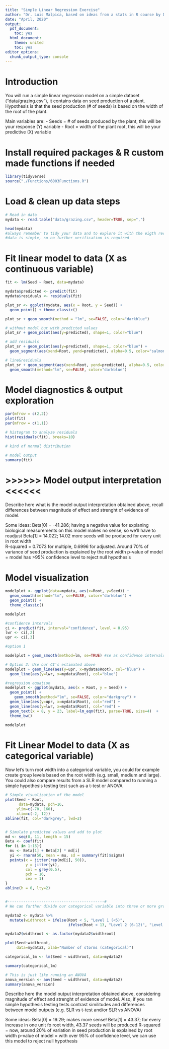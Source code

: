 ```yaml
---
title: "Simple Linear Regression Exercise"
author: "Dr. Luis Malpica, based on ideas from a stats in R course by Dr. Brett Favaro"
date: "April, 2020"
output:
  pdf_document:
    toc: yes
  html_document:
    theme: united
    toc: yes
editor_options: 
  chunk_output_type: console
---
```


# Introduction
You will run a simple linear regression model on a simple dataset ("data/grazing.csv"), it contains data on seed production of a plant. Hypothesis is that the seed production (# of seeds) is based on the width of the root of the plant.

Main variables are:
- Seeds = # of seeds produced by the plant, this will be your response (Y) variable
- Root = width of the plant root, this will be your predictive (X) variable

# Install required packages & R custom made functions if needed
```r
library(tidyverse)
source("./Functions/6003Functions.R")
```

# Load & clean up data steps
```r
# Read in data
mydata <- read.table("data/grazing.csv", header=TRUE, sep=",")

head(mydata)
#always remember to tidy your data and to explore it with the eigth recommended steps seen before
#data is simple, so no further verification is required

```

# Fit linear model to data (X as continuous variable)
```r
fit <- lm(Seed ~ Root, data=mydata)

mydata$predicted <- predict(fit)
mydata$residuals <- residuals(fit)

plot_sr <- ggplot(mydata, aes(x = Root, y = Seed)) +
  geom_point() + theme_classic()

plot_sr + geom_smooth(method = "lm", se=FALSE, color="darkblue")

# without model but with predicted values
plot_sr + geom_point(aes(y=predicted), shape=1, color="blue")

# add residuals
plot_sr + geom_point(aes(y=predicted), shape=1, color="blue") +
  geom_segment(aes(xend=Root, yend=predicted), alpha=0.5, color="salmon")

# line&residuals
plot_sr + geom_segment(aes(xend=Root, yend=predicted), alpha=0.5, color="red") +
  geom_smooth(method="lm", se=FALSE, color="darkblue")

```

# Model diagnostics & output exploration
```r
par(mfrow = c(2,2))
plot(fit) 
par(mfrow = c(1,1))

# histogram to analyze residuals
hist(residuals(fit), breaks=10)

# kind of normal distribution

# model output
summary(fit)

```

# >>>>>> Model output interpretation <<<<<<
Describe here what is the model output interpretation obtained above, recall differences between magnitude of effect and strenght of evidence of model.

Some ideas:
Beta[0] = -41.286; having a negative value for explaning biological measurements on this model makes no sense, so we'll have to readjust 
Beta[1] = 14.022; 14.02 more seeds will be produced for every unit in root width  
R-squared = 0.7073 for multiple, 0.6996 for adjusted. Around 70% of variance of seed production is explained by the root width 
p-value of model = model has >95% confidence level to reject null hypothesis


# Model visualization
```r
modelplot <- ggplot(data=mydata, aes(x=Root, y=Seed)) +
  geom_smooth(method="lm", se=FALSE, color="darkblue") +
  geom_point() +
  theme_classic() 

modelplot

#confidence intervals
ci <- predict(fit, interval="confidence", level = 0.95)
lwr <- ci[,2] 
upr <- ci[,3] 

#option 1

modelplot + geom_smooth(method=lm, se=TRUE) #se as confidence intervals

# Option 2: Use our CI's estimated above
modelplot + geom_line(aes(y=upr, x=mydata$Root), col="blue") + 
  geom_line(aes(y=lwr, x=mydata$Root), col="blue") 

#regression equation
modelplot <- ggplot(mydata, aes(x = Root, y = Seed)) + 
  geom_point() +
    geom_smooth(method="lm", se=FALSE, color="darkgrey") +
  geom_line(aes(y=upr, x=mydata$Root), col="red") + 
  geom_line(aes(y=lwr, x=mydata$Root), col="red") +
  geom_text(x = 8, y = 23, label=lm_eqn(fit), parse=TRUE, size=4)  +
  theme_bw()

modelplot

```

# Fit Linear Model to data (X as categorical variable)
Now let's turn root width into a categorical variable, you could for example create group levels based on the root width (e.g. small, medium and large).
You could also compare results from a SLR model compared to running a simple hypothesis testing test such as a t-test or ANOVA
```r
# Simple visualization of the model
plot(Seed ~ Root, 
      data=mydata, pch=16,
     ylim=c(-70, 160),
     xlim=c(-2, 12))
abline(fit, col="darkgrey", lwd=2)


# Simulate predicted values and add to plot
md <- seq(0, 11, length = 15)
Beta <- coef(fit)
for (i in 1:15){
  mu <- Beta[1] + Beta[2] * md[i]
  yi <- rnorm(50, mean = mu, sd = summary(fit)$sigma)
  points(x = jitter(rep(md[i], 50)), 
         y = jitter(yi), 
         col = grey(0.5), 
         pch = 16, 
         cex = 1)
}
abline(h = 0, lty=2)


#-------------------------------------------#
# We can further divide our categorical variable into three or more groups

mydata2 <- mydata %>%
  mutate(widthroot = ifelse(Root < 5, "Level 1 (<5)", 
                            ifelse(Root < 13, "Level 2 (6-12)", "Level 3 (14-23)")))

mydata2$widthroot <- as.factor(mydata2$widthroot)

plot(Seed~widthroot, 
     data=mydata2, xlab="Number of storms (categorical)")

categorical_lm <- lm(Seed ~ widthroot, data=mydata2)

summary(categorical_lm)

# This is just like running an ANOVA
anova_version <- aov(Seed ~ widthroot, data=mydata2)
summary(anova_version)

```

Describe here the model output interpretation obtained above, considering magnitude of effect and strenght of evidence of model. Also, if you ran simple hypothesis testing tests contrast similitudes and differences between model outputs (e.g. SLR vs t-test and/or SLR vs ANOVA)

Some ideas:
Beta[0] = 19.29; makes more sense! 
Beta[1] = 43.37; for every increase in one unit fo root width, 43.37 seeds will be produced
R-squared = now, around 20% of variation in seed production is explained by root width
p-value of model = with over 95% of confidence level, we can use this model to reject null hypothesis
